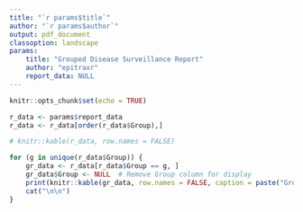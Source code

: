 ```yaml
---
title: "`r params$title`"
author: "`r params$author`"
output: pdf_document
classoption: landscape
params:
    title: "Grouped Disease Surveillance Report"
    author: "epitraxr"
    report_data: NULL
---
```


```r
knitr::opts_chunk$set(echo = TRUE)
```

```r
r_data <- params$report_data
r_data <- r_data[order(r_data$Group),]

# knitr::kable(r_data, row.names = FALSE)
```

```r
for (g in unique(r_data$Group)) {
    gr_data <- r_data[r_data$Group == g, ]
    gr_data$Group <- NULL  # Remove Group column for display
    print(knitr::kable(gr_data, row.names = FALSE, caption = paste("Group:", g)))
    cat("\n\n")
}
```

